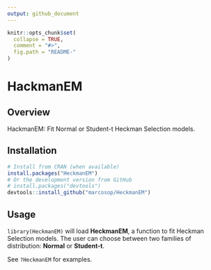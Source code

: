 ```yaml
---
output: github_document
---
```


```r
knitr::opts_chunk$set(
  collapse = TRUE,
  comment = "#>",
  fig.path = "README-"
)
```

# HackmanEM

## Overview

HackmanEM: Fit Normal or Student-t Heckman Selection models.

## Installation

```r
# Install from CRAN (when available)
install.packages("HeckmanEM")
# Or the development version from GitHub
# install.packages("devtools")
devtools::install_github("marcosop/HeckmanEM")
```

## Usage

`library(HeckmanEM)` will load **HeckmanEM**, a function to fit Heckman Selection models. The user can choose between two families of distribution: **Normal** or **Student-t**.

See `?HeckmanEM` for examples.
